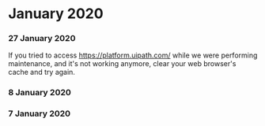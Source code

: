 ﻿# January 2020


### 27 January 2020

If you tried to access https://platform.uipath.com/ while we were performing maintenance, and it's not working anymore, clear your web browser's cache and try again.


### 8 January 2020




### 7 January 2020



